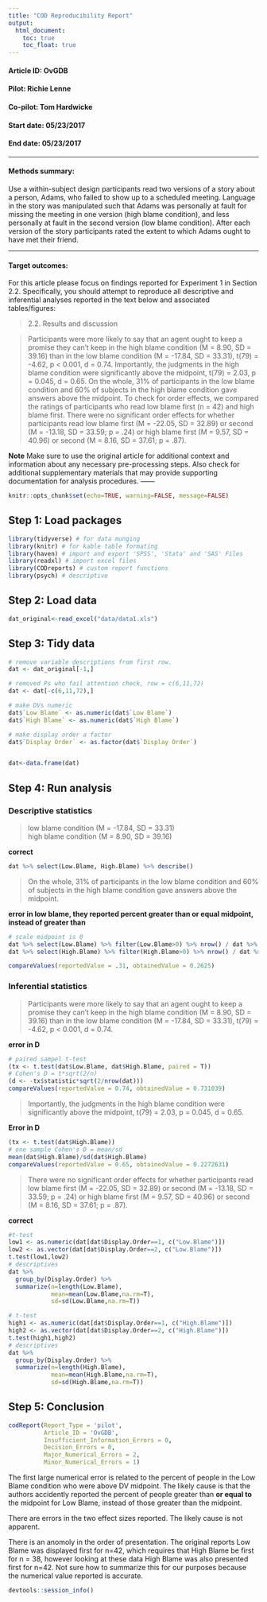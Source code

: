 ```yaml
---
title: "COD Reproducibility Report"
output:
  html_document:
    toc: true
    toc_float: true
---
```


#### Article ID: OvGDB
#### Pilot: Richie Lenne
#### Co-pilot: Tom Hardwicke  
#### Start date: 05/23/2017  
#### End date: 05/23/2017  

-------

#### Methods summary: 
Use a within-subject design participants read two versions of a story about a person, Adams, who failed to show up to a scheduled meeting. Language in the story was manipulated such that Adams was personally at fault for missing the meeting in one version (high blame condition), and less personally at fault in the second version (low blame condition). After each version of the story participants rated the extent to which Adams ought to have met their friend. 

------

#### Target outcomes: 
For this article please focus on findings reported for Experiment 1 in Section 2.2. Specifically, you should attempt to reproduce all descriptive and inferential analyses reported in the text below and associated tables/figures:

> 2.2. Results and discussion

> Participants were more likely to say that an agent ought to keep a promise they can't keep in the high blame condition (M = 8.90, SD = 39.16) than in the low blame condition (M = -17.84, SD = 33.31), t(79) = -4.62, p < 0.001, d = 0.74. Importantly, the judgments in the high blame condition were significantly above the midpoint, t(79) = 2.03, p = 0.045, d = 0.65. On the whole, 31% of participants in the low blame condition and 60% of subjects in the high blame condition gave answers above the midpoint. To check for order effects, we compared the ratings of participants who read low blame first (n = 42) and high blame first. There were no significant order effects for whether participants read low blame first (M = -22.05, SD = 32.89) or second (M = -13.18, SD = 33.59; p = .24) or high blame first (M = 9.57, SD = 40.96) or second (M = 8.16, SD = 37.61; p = .87).

**Note**
Make sure to use the original article for additional context and information about any necessary pre-processing steps. Also check for additional supplementary materials that may provide supporting documentation for analysis procedures.
------

```r
knitr::opts_chunk$set(echo=TRUE, warning=FALSE, message=FALSE)
```

## Step 1: Load packages

```r
library(tidyverse) # for data munging
library(knitr) # for kable table formating
library(haven) # import and export 'SPSS', 'Stata' and 'SAS' Files
library(readxl) # import excel files
library(CODreports) # custom report functions
library(psych) # descriptive
```

## Step 2: Load data

```r
dat_original<-read_excel("data/data1.xls")
```

## Step 3: Tidy data

```r
# remove variable descriptions from first row.
dat <- dat_original[-1,]

# removed Ps who fail attention check, row = c(6,11,72)
dat <- dat[-c(6,11,72),]

# make DVs numeric
dat$`Low Blame` <- as.numeric(dat$`Low Blame`)
dat$`High Blame` <- as.numeric(dat$`High Blame`)

# make display order a factor
dat$`Display Order` <- as.factor(dat$`Display Order`)


dat<-data.frame(dat)
```

## Step 4: Run analysis

### Descriptive statistics  
> low blame condition (M = -17.84, SD = 33.31)  
 high blame condition (M = 8.90, SD = 39.16)  

**correct**

```r
dat %>% select(Low.Blame, High.Blame) %>% describe()
```

> On the whole, 31% of participants in the low blame condition and 60% of subjects in the high blame condition gave answers above the midpoint.  

**error in low blame, they reported percent greater than or equal midpoint, instead of greater than**

```r
# scale midpoint is 0
dat %>% select(Low.Blame) %>% filter(Low.Blame>0) %>% nrow() / dat %>% select(Low.Blame) %>% nrow()
dat %>% select(High.Blame) %>% filter(High.Blame>0) %>% nrow() / dat %>% select(High.Blame) %>% nrow()

compareValues(reportedValue = .31, obtainedValue = 0.2625)
```

### Inferential statistics  
> Participants were more likely to say that an agent ought to keep a promise they can't keep in the high blame condition (M = 8.90, SD = 39.16) than in the low blame condition (M = -17.84, SD = 33.31), t(79) = -4.62, p < 0.001, d = 0.74.  

**error in D**
```r
# paired sampel t-test
(tx <- t.test(dat$Low.Blame, dat$High.Blame, paired = T))
# Cohen's D = t*sqrt(2/n)
(d <- -tx$statistic*sqrt(2/nrow(dat)))
compareValues(reportedValue = 0.74, obtainedValue = 0.731039)
```

> Importantly, the judgments in the high blame condition were significantly above the midpoint, t(79) = 2.03, p = 0.045, d = 0.65.  

**Error in D**
```r
(tx <- t.test(dat$High.Blame))
# one sample Cohen's D = mean/sd
mean(dat$High.Blame)/sd(dat$High.Blame)
compareValues(reportedValue = 0.65, obtainedValue = 0.2272631)
```

> There were no significant order effects for whether participants read low blame first (M = -22.05, SD = 32.89) or second (M = -13.18, SD = 33.59; p = .24) or high blame first (M = 9.57, SD = 40.96) or second (M = 8.16, SD = 37.61; p = .87).  

**correct**

```r
#t-test
low1 <- as.numeric(dat[dat$Display.Order==1, c("Low.Blame")])
low2 <- as.vector(dat[dat$Display.Order==2, c("Low.Blame")])
t.test(low1,low2)
# descriptives
dat %>%
  group_by(Display.Order) %>%
  summarize(n=length(Low.Blame),
            mean=mean(Low.Blame,na.rm=T),
            sd=sd(Low.Blame,na.rm=T))

# t-test
high1 <- as.numeric(dat[dat$Display.Order==1, c("High.Blame")])
high2 <- as.vector(dat[dat$Display.Order==2, c("High.Blame")])
t.test(high1,high2)
# descriptives
dat %>%
  group_by(Display.Order) %>%
  summarize(n=length(High.Blame),
            mean=mean(High.Blame,na.rm=T),
            sd=sd(High.Blame,na.rm=T))
```

## Step 5: Conclusion

```r
codReport(Report_Type = 'pilot',
          Article_ID = 'OvGDB', 
          Insufficient_Information_Errors = 0,
          Decision_Errors = 0, 
          Major_Numerical_Errors = 2, 
          Minor_Numerical_Errors = 1)
```

The first large numerical error is related to the percent of people in the Low Blame condition who were above DV midpoint.
The likely cause is that the authors accidently reported the percent of people greater than **or equal to** the midpoint for Low Blame, instead of those greater than the midpoint.  

There are errors in the two effect sizes reported. The likely cause is not apparent.  

There is an anomoly in the order of presentation. The original reports Low Blame was displayed first for n=42, which requires that High Blame be first for n = 38, however looking at these data High Blame was also presented first for n=42. Not sure how to summarize this for our purposes because the numerical value reported is accurate.

```r
devtools::session_info()
```
